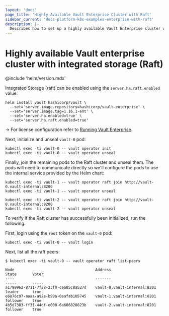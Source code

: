 ```yaml
---
layout: 'docs'
page_title: 'Highly Available Vault Enterprise Cluster with Raft'
sidebar_current: 'docs-platform-k8s-examples-enterprise-with-raft'
description: |-
  Describes how to set up a highly available Vault Enterprise cluster with Integrated Storage (Raft)
---
```


# Highly available Vault enterprise cluster with integrated storage (Raft)

@include 'helm/version.mdx'

Integrated Storage (raft) can be enabled using the `server.ha.raft.enabled` value:

```shell
helm install vault hashicorp/vault \
  --set='server.image.repository=hashicorp/vault-enterprise' \
  --set='server.image.tag=1.16.1-ent' \
  --set='server.ha.enabled=true' \
  --set='server.ha.raft.enabled=true'
```

-> For license configuration refer to [Running Vault Enterprise](/vault/docs/platform/k8s/helm/enterprise).

Next, initialize and unseal `vault-0` pod:

```shell
kubectl exec -ti vault-0 -- vault operator init
kubectl exec -ti vault-0 -- vault operator unseal
```

Finally, join the remaining pods to the Raft cluster and unseal them. The pods
will need to communicate directly so we'll configure the pods to use the internal
service provided by the Helm chart:

```shell
kubectl exec -ti vault-1 -- vault operator raft join http://vault-0.vault-internal:8200
kubectl exec -ti vault-1 -- vault operator unseal

kubectl exec -ti vault-2 -- vault operator raft join http://vault-0.vault-internal:8200
kubectl exec -ti vault-2 -- vault operator unseal
```

To verify if the Raft cluster has successfully been initialized, run the following.

First, login using the `root` token on the `vault-0` pod:

```shell
kubectl exec -ti vault-0 -- vault login
```

Next, list all the raft peers:

```shell
$ kubectl exec -ti vault-0 -- vault operator raft list-peers

Node                                    Address                        State       Voter
----                                    -------                        -----       -----
a1799962-8711-7f28-23f0-cea05c8a527d    vault-0.vault-internal:8201    leader      true
e6876c97-aaaa-a92e-b99a-0aafab105745    vault-1.vault-internal:8201    follower    true
4b5d7383-ff31-44df-e008-6a606828823b    vault-2.vault-internal:8201    follower    true
```
